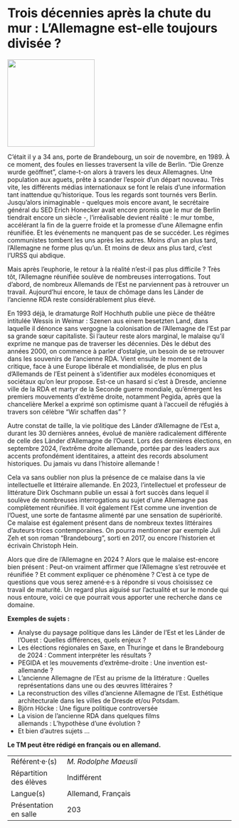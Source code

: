 # Trois décennies après la chute du mur : L’Allemagne est-elle toujours divisée ? 

::: {.center data-latex=""}
![](images/trois-decennies-apres-la-chute-du-mur-l-allemagn.jpeg){height=14em}
:::

C'était il y a 34 ans, porte de Brandebourg, un soir de novembre, en
1989. À ce moment, des foules en liesses traversent la ville de Berlin.
"Die Grenze wurde geöffnet", clame-t-on alors à travers les deux
Allemagnes. Une population aux aguets, prête à scander l'espoir d'un
départ nouveau. Très vite, les différents médias internationaux se font
le relais d'une information tant inattendue qu'historique. Tous les
regards sont tournés vers Berlin. Jusqu'alors inimaginable - quelques
mois encore avant, le secrétaire général du SED Erich Honecker avait
encore promis que le mur de Berlin tiendrait encore un siècle -,
l'irréalisable devient réalité : le mur tombe, accélérant la fin de la
guerre froide et la promesse d'une Allemagne enfin réunifiée. Et les
événements ne manquent pas de se succéder. Les régimes communistes
tombent les uns après les autres. Moins d'un an plus tard, l'Allemagne
ne forme plus qu'un. Et moins de deux ans plus tard, c'est l'URSS qui
abdique.

Mais après l'euphorie, le retour à la réalité n'est-il pas plus
difficile ? Très tôt, l'Allemagne réunifiée soulève de nombreuses
interrogations. Tout d'abord, de nombreux Allemands de l'Est ne
parviennent pas à retrouver un travail. Aujourd'hui encore, le taux de
chômage dans les Länder de l'ancienne RDA reste considérablement plus
élevé.

En 1993 déjà, le dramaturge Rolf Hochhuth publie une pièce de théâtre
intitulée Wessis in Weimar : Szenen aus einem besetzten Land, dans
laquelle il dénonce sans vergogne la colonisation de l'Allemagne de
l'Est par sa grande sœur capitaliste. Si l'auteur reste alors marginal,
le malaise qu'il exprime ne manque pas de traverser les décennies. Dès
le début des années 2000, on commence à parler d'ostalgie, un besoin de
se retrouver dans les souvenirs de l'ancienne RDA. Vient ensuite le
moment de la critique, face à une Europe libérale et mondialisée, de
plus en plus d'Allemands de l'Est peinent à s'identifier aux modèles
économiques et sociétaux qu'on leur propose. Est-ce un hasard si c'est à
Dresde, ancienne ville de la RDA et martyr de la Seconde guerre
mondiale, qu'émergent les premiers mouvements d'extrême droite,
notamment Pegida, après que la chancelière Merkel a exprimé son
optimisme quant à l'accueil de réfugiés à travers son célèbre "Wir
schaffen das" ?

Autre constat de taille, la vie politique des Länder d'Allemagne de
l'Est a, durant les 30 dernières années, évolué de manière radicalement
différente de celle des Länder d'Allemagne de l'Ouest. Lors des
dernières élections, en septembre 2024, l'extrême droite allemande,
portée par des leaders aux accents profondément identitaires, a atteint
des records absolument historiques. Du jamais vu dans l'histoire
allemande !

Cela va sans oublier non plus la présence de ce malaise dans la vie
intellectuelle et littéraire allemande. En 2023, l'intellectuel et
professeur de littérature Dirk Oschmann publie un essai à fort succès
dans lequel il soulève de nombreuses interrogations au sujet d'une
Allemagne pas complètement réunifiée. Il voit également l'Est comme une
invention de l'Ouest, une sorte de fantasme alimenté par une sensation
de supériorité. Ce malaise est également présent dans de nombreux textes
littéraires d'auteurs·trices contemporaines. On pourra mentionner par
exemple Juli Zeh et son roman "Brandebourg", sorti en 2017, ou
encore l'historien et écrivain Christoph Hein.

Alors que dire de l'Allemagne en 2024 ? Alors que le malaise est-encore
bien présent : Peut-on vraiment affirmer que l'Allemagne s'est retrouvée
et réunifiée ? Et comment expliquer ce phénomène ? C'est à ce type de
questions que vous serez amené·e·s à répondre si vous choisissez ce
travail de maturité. Un regard plus aiguisé sur l'actualité et sur le
monde qui nous entoure, voici ce que pourrait vous apporter une
recherche dans ce domaine.

**Exemples de sujets : **

-   Analyse du paysage politique dans les Länder de l'Est et les Länder
    de l'Ouest : Quelles différences, quels enjeux ?
-   Les élections régionales en Saxe, en Thuringe et dans le Brandebourg
    de 2024 : Comment interpréter les résultats ?
-   PEGIDA et les mouvements d'extrême-droite : Une invention
    est-allemande ?
-   L'ancienne Allemagne de l'Est au prisme de la littérature : Quelles
    représentations dans une ou des œuvres littéraires ?
-   La reconstruction des villes d'ancienne Allemagne de l'Est.
    Esthétique architecturale dans les villes de Dresde et/ou Potsdam.
-   Björn Höcke : Une figure politique controversée
-   La vision de l'ancienne RDA dans quelques films
    allemands : L'hypothèse d'une évolution ?
-   Et bien d'autres sujets ...

**Le TM peut être rédigé en français ou en allemand.**

::: {.small data-latex=""}
|                        |                                            |
| :------------- | :----------------------------------------- |
| Référent·e·(s)         | _M. Rodolphe Maeusli_                              |
| Répartition des élèves | Indifférent                                |
| Langue(s)              | Allemand, Français                                |
| Présentation en salle  | 203                                  |
:::